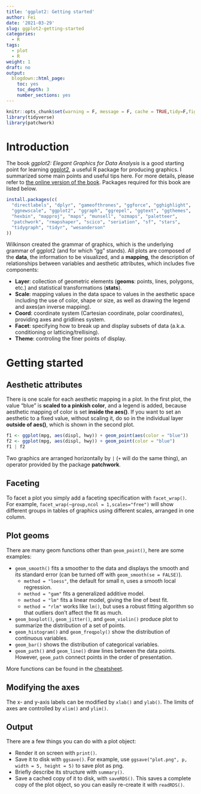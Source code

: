 ```yaml
---
title: 'ggplot2: Getting started'
author: Fei
date: '2021-03-29'
slug: ggplot2-getting-started
categories:
  - R
tags:
  - plot
  - R
weight: 1
draft: no
output:
  blogdown::html_page:
    toc: yes
    toc_depth: 3
    number_sections: yes
---
```


```r
knitr::opts_chunk$set(warning = F, message = F, cache = TRUE,tidy=F,fig.align='center',fig.showtext=TRUE,results="hold",fig.show = "hold")
library(tidyverse)
library(patchwork)
```

# Introduction
The book *ggplot2: Elegant Graphics for Data Analysis* is a good starting point for learning [ggplot2](https://ggplot2.tidyverse.org/index.html), a useful R package for producing graphics. I summarized some main points and useful tips here. For more details, please refer to [the online version of the book](https://ggplot2-book.org/introduction.html). Packages required for this book are listed below.

```r
install.packages(c(
  "directlabels", "dplyr", "gameofthrones", "ggforce", "gghighlight", 
  "ggnewscale", "ggplot2", "ggraph", "ggrepel", "ggtext", "ggthemes", 
  "hexbin", "mapproj", "maps", "munsell", "ozmaps", "paletteer", 
  "patchwork", "rmapshaper", "scico", "seriation", "sf", "stars", 
  "tidygraph", "tidyr", "wesanderson" 
))
```

Wilkinson created the grammar of graphics, which is the underlying grammar of ggplot2 (and for which "gg" stands). All plots are composed of the **data**, the information to be visualized, and a **mapping**, the description of relationships between variables and aesthetic attributes, which includes five components:

* **Layer**: collection of geometric elements (**geoms**: points, lines, polygons, etc.) and statistical transformations (**stats**).
* **Scale**: mapping values in the data space to values in the aesthetic space including the use of color, shape or size, as well as drawing the legend and axes(an inverse mapping).
* **Coord**: coordinate system (Cartesian coordinate, polar coordinates), providing axes and gridlines system.
* **Facet**: specifying how to break up and display subsets of data (a.k.a. conditioning or latticing/trellising).
* **Theme**: controling the finer points of display.

# Getting started
## Aesthetic attributes
There is one scale for each aesthetic mapping in a plot. In the first plot, the value “blue” is **scaled to a pinkish color**, and a legend is added, because aesthetic mapping of color is set **inside the aes()**. If you want to set an aesthetic to a fixed value, without scaling it, do so in the individual layer **outside of aes()**, which is shown in the second plot.

```r
f1 <- ggplot(mpg, aes(displ, hwy)) + geom_point(aes(color = "blue"))
f2 <- ggplot(mpg, aes(displ, hwy)) + geom_point(color = "blue")
f1 | f2
```

Two graphics are arranged horizontally by `|` (`+` will do the same thing), an operator provided by the package **patchwork**.

## Faceting
To facet a plot you simply add a faceting specification with `facet_wrap()`. For example, `facet_wrap(~group,ncol = 1,scales="free")` will show different groups in tables of graphics using different scales, arranged in one column.

## Plot geoms
There are many geom functions other than `geom_point()`, here are some examples:

* `geom_smooth()` fits a smoother to the data and displays the smooth and its 
  standard error (can be turned off with `geom_smooth(se = FALSE)`).
  * `method = "loess"`, the default for small n, uses a smooth local 
      regression.
  * `method = "gam"` fits a generalized additive model.
  * `method = "lm"` fits a linear model, giving the line of best fit.
  * `method = "rlm"` works like `lm()`, but uses a robust fitting algorithm so 
    that outliers don't affect the fit as much.
* `geom_boxplot()`, `geom_jitter()`, and `geom_violin()` produce plot to summarize the distribution of a set of points.
* `geom_histogram()` and `geom_freqpoly()` show the distribution of 
  continuous variables.
* `geom_bar()` shows the distribution of categorical variables.
* `geom_path()` and `geom_line()` draw lines between the data points. However, `geom_path` connect points in the order of presentation. 

More functions can be found in the [cheatsheet](https://github.com/rstudio/cheatsheets/raw/master/data-visualization-2.1.pdf).

## Modifying the axes
The x- and y-axis labels can be modified by `xlab()` and `ylab()`. The limits of axes are controlled by `xlim()` and `ylim()`.

## Output
There are a few things you can do with a plot object:

* Render it on screen with `print()`.
* Save it to disk with `ggsave()`. For example, use `ggsave("plot.png", p, width = 5, height = 5)` to save plot as png.
* Briefly describe its structure with `summary()`.
* Save a cached copy of it to disk, with `saveRDS()`. This saves a complete
    copy of the plot object, so you can easily re-create it with `readRDS()`.
